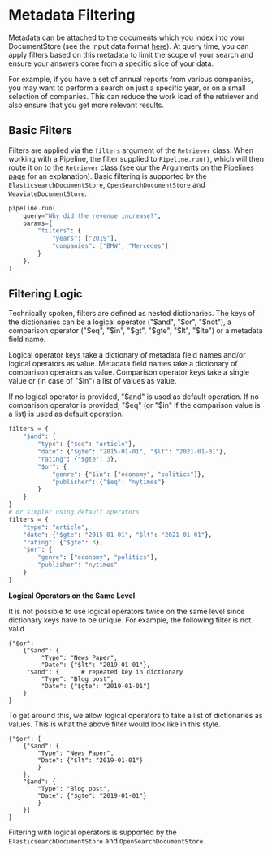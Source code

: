 # Metadata Filtering

Metadata can be attached to the documents which you index into your DocumentStore (see the input data format [here](/pipeline_nodes/v1.7.0/retriever)).
At query time, you can apply filters based on this metadata to limit the scope of your search and ensure your answers
come from a specific slice of your data.

For example, if you have a set of annual reports from various companies,
you may want to perform a search on just a specific year, or on a small selection of companies.
This can reduce the work load of the retriever and also ensure that you get more relevant results.

## Basic Filters

Filters are applied via the `filters` argument of the `Retriever` class.
When working with a Pipeline, the filter supplied to `Pipeline.run()`,
which will then route it on to the `Retriever` class
(see our the Arguments on the [Pipelines page](/components/v1.7.0/pipelines) for an explanation).
Basic filtering is supported by the `ElasticsearchDocumentStore`, `OpenSearchDocumentStore` and `WeaviateDocumentStore`.


```python
pipeline.run(
    query="Why did the revenue increase?",
    params={
        "filters": {
            "years": ["2019"],
            "companies": ["BMW", "Mercedes"]
        }
    },
)
```

## Filtering Logic

Technically spoken, filters are defined as nested dictionaries.
The keys of the dictionaries can be a logical operator ("$and", "$or", "$not"),
a comparison operator ("$eq", "$in", "$gt", "$gte", "$lt", "$lte")
or a metadata field name.

Logical operator keys take a dictionary of metadata field names and/or logical operators as value.
Metadata field names take a dictionary of comparison operators as value.
Comparison operator keys take a single value or (in case of "$in") a list of values as value.

If no logical operator is provided, "$and" is used as default operation.
If no comparison operator is provided, "$eq" (or "$in" if the comparison value is a list) is used as default operation.

```python
filters = {
    "$and": {
        "type": {"$eq": "article"},
        "date": {"$gte": "2015-01-01", "$lt": "2021-01-01"},
        "rating": {"$gte": 3},
        "$or": {
            "genre": {"$in": ["economy", "politics"]},
            "publisher": {"$eq": "nytimes"}
        }
    }
}
# or simpler using default operators
filters = {
    "type": "article",
    "date": {"$gte": "2015-01-01", "$lt": "2021-01-01"},
    "rating": {"$gte": 3},
    "$or": {
        "genre": ["economy", "politics"],
        "publisher": "nytimes"
    }
}
```
<div className="max-w-xl bg-yellow-light-theme border-l-8 border-yellow-dark-theme px-6 pt-6 pb-4 my-4 rounded-md dark:bg-yellow-900">

**Logical Operators on the Same Level**

It is not possible to use logical operators twice on the same level since dictionary keys have to be unique.
For example, the following filter is not valid

```
{"$or":
    {"$and": {
         "Type": "News Paper",
         "Date": {"$lt": "2019-01-01"},
     "$and": {      # repeated key in dictionary
         "Type": "Blog post",
         "Date": {"$gte": "2019-01-01"}
    }
}
```

To get around this, we allow logical operators to take a list of dictionaries as values.
This is what the above filter would look like in this style.

```
{"$or": [
    {"$and": {
        "Type": "News Paper",
        "Date": {"$lt": "2019-01-01"}
        }
    },
    "$and": {
        "Type": "Blog post",
        "Date": {"$gte": "2019-01-01"}
        }
    }]
}
```

</div>

Filtering with logical operators is supported by the `ElasticsearchDocumentStore` and `OpenSearchDocumentStore`.